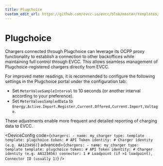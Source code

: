 ```yaml
---
title: Plugchoice
custom_edit_url: https://github.com/evcc-io/evcc/blob/master/templates/definition/charger/plugchoice.yaml
---
```



# Plugchoice

<DeviceFeatures features="sponsorship" />

Chargers connected through Plugchoice can leverage its OCPP proxy functionality to establish a connection to other backoffices while maintaining full control through EVCC. This allows seamless management of Plugchoice-registered chargers directly from EVCC.

For improved meter readings, it is recommended to configure the following settings in the Plugchoice portal under the configuration tab:

- Set `MeterValueSampleInterval` to 10 seconds (or another interval according to your preference).
- Set `MeterValuesSampledData` to `Energy.Active.Import.Register,Current.Offered,Current.Import,Voltage`.

These adjustments enable more frequent and detailed reporting of charging data to EVCC.


<DeviceConfig code={`chargers:
    - name: my_charger
      type: template
      template: plugchoice
      token: # API Token
      identity: # Charger identity (e.g. AA123456)`} advanced={`chargers:
    - name: my_charger
      type: template
      template: plugchoice
      token: # API Token
      identity: # Charger identity (e.g. AA123456)
      connector: 1 # Loadpoint (if >1 loadpoint), Connector ID (usually 1)`} />

<SponsorshipRequired />

